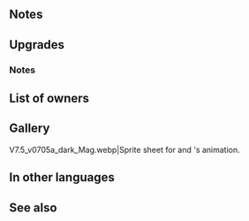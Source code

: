 {{Weapon Infobox
|tagid=SID_見習い魔道士の書
|intID=3586
|userVersion1=Closed
|userVersion2=Open
|userVersion3=Gleam Closed
|userVersion4=Gleam Open
|exclusive=1
|weaponType=Red Tome
|cost=400
|might=14
|range=2
|effect=If unit initiates combat or foe's Range = 2, grants Atk/Spd/Def/Res+4 to unit, reduces damage from foe's first attack by 30%, and neutralizes unit's penalties to Atk/Res during combat.
|required=-
|refinePaths=default
|refineSP=400
|refineMedals=500
|refineDews=200
|effectSkill1=If unit is within 3 spaces of an ally, grants Atk/Spd/Def/Res+4 to unit, inflicts penalty on foe's Atk/Res = 20% of unit's Res at start of combat, and unit makes a guaranteed follow-up attack during combat.
|properties=
}}
==Notes==
{{IfUnitInitiates}}
{{Temporary buffs}}
{{DamagePercentageReduction}}
{{Penalty neutralization}}
==Upgrades==
{{Weapon Upgrade List}}
===Notes===
{{At start of combat}}
{{Temporary debuffs|name={{St|Pupil's Tome|refine=Skill1}}}}
{{Guaranteed follow-up interaction}}
==List of owners==
{{Skill Hero List}}
==Gallery==
<gallery>
V7.5_v0705a_dark_Mag.webp|Sprite sheet for {{St|Silent Breath}} and {{PAGENAME}}'s animation.
</gallery>
==In other languages==
{{OtherLanguages
|japanese=見習い魔道士の書
|german=Schülerbuch
|spanishEU=Grimorio aprendiz
|spanishLA=Grimorio aprendiz
|french=Tome disciple
|italian=Tomo del pupillo
|chineseTW=見習魔道士之書
|portuguese=Tomo aprendiz
}}
==See also==
{{See also skills|cond=Description LIKE '%inflicts penalty on foe_s Atk/%=%of unit_s%at start of combat%' AND Exclusive='1'}}
{{Weapons Navbox}}